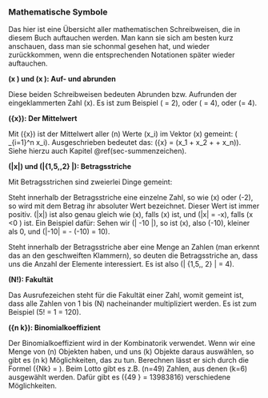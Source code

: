 ### Mathematische Symbole {#sec-math}

Das hier ist eine Übersicht aller mathematischen Schreibweisen, die in diesem Buch auftauchen werden. Man kann sie sich am besten kurz anschauen, dass man sie schonmal gesehen hat, und wieder zurückkommen, wenn die entsprechenden Notationen später wieder auftauchen.

**\(\lceil x \rceil\) und \(\lfloor x \rfloor\): Auf- und abrunden**

Diese beiden Schreibweisen bedeuten Abrunden bzw. Aufrunden der eingeklammerten Zahl \(x\). Es ist zum Beispiel \(\lfloor 2.5 \rfloor = 2\), oder \(\lceil 4 \rceil = 4\), oder \(\lceil \pi \rceil = 4\).

**\(\bar{x}\): Der Mittelwert**

Mit \(\bar{x}\) ist der Mittelwert aller \(n\) Werte \(x_i\) im Vektor \(x\) gemeint: \(\frac{1}{n} \sum_{i=1}^n x_i\). Ausgeschrieben bedeutet das: \(\bar{x} = \frac{1}{n} (x_1 + x_2 + \ldots + x_n)\). Siehe hierzu auch Kapitel \@ref(sec-summenzeichen).

**\(|x|\) und \(|\{1,5,\pi,2\} |\): Betragsstriche**

Mit Betragsstrichen sind zweierlei Dinge gemeint:

Steht innerhalb der Betragsstriche eine einzelne Zahl, so wie \(x\) oder \(-2\), so wird mit dem Betrag ihr absoluter Wert bezeichnet. Dieser Wert ist immer positiv. \(|x|\) ist also genau gleich wie \(x\), falls \(x\geq 0\) ist, und \(|x| = -x\), falls \(x <0 \) ist. Ein Beispiel dafür: Sehen wir \(| -10 |\), so ist \(x\), also \(-10\), kleiner als 0, und \(|-10| = - (-10) = 10\).

Steht innerhalb der Betragsstriche aber eine Menge an Zahlen (man erkennt das an den geschweiften Klammern), so deuten die Betragsstriche an, dass uns die Anzahl der Elemente interessiert. Es ist also \(| \{1,5,\pi, 2\} | = 4\).

**\(N!\): Fakultät**

Das Ausrufezeichen steht für die Fakultät einer Zahl, womit gemeint ist, dass alle Zahlen von 1 bis \(N\) nacheinander multipliziert werden. Es ist zum Beispiel \(5! = 1 \cdot 2 \cdot 3 \cdot 4 \cdot 5 = 120\).

**\({n \choose k}\): Binomialkoeffizient**

Der Binomialkoeffizient wird in der Kombinatorik verwendet. Wenn wir eine Menge von \(n\) Objekten haben, und uns \(k\) Objekte daraus auswählen, so gibt es \(n \choose k\) Möglichkeiten, das zu tun. Berechnen lässt er sich durch die Formel \({N\choose k} = \frac{N!}{(N-k)!\cdot k!}\). Beim Lotto gibt es z.B. \(n=49\) Zahlen, aus denen \(k=6\) ausgewählt werden. Dafür gibt es \({49 \choose 6} = 13983816\) verschiedene Möglichkeiten.